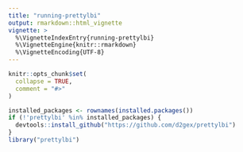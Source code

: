 ```yaml
---
title: "running-prettylbi"
output: rmarkdown::html_vignette
vignette: >
  %\VignetteIndexEntry{running-prettylbi}
  %\VignetteEngine{knitr::rmarkdown}
  %\VignetteEncoding{UTF-8}
---
```


```r
knitr::opts_chunk$set(
  collapse = TRUE,
  comment = "#>"
)
```

```r
installed_packages <- rownames(installed.packages())
if (!'prettylbi' %in% installed_packages) {
  devtools::install_github("https://github.com/d2gex/prettylbi")
}
library("prettylbi")

```

